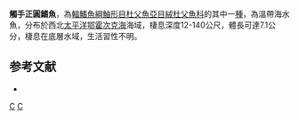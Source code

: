 {{Speciesbox
| taxon = Cyclopsis tentacularis
| binomial_authority = [[Popov|Popov]], 1930
| status = NE
| status_system = IUCN3.1
}}

'''觸手正圓鰭魚'''，為[[輻鰭魚綱|輻鰭魚綱]][[鮋形目|鮋形目]][[杜父魚亞目|杜父魚亞目]][[絨杜父魚科|絨杜父魚科]]的其中一[[種|種]]，為溫帶海水魚，分布於西北[[太平洋|太平洋]][[鄂霍次克海|鄂霍次克海]]海域，棲息深度12-140公尺，體長可達7.1公分，棲息在底層水域，生活習性不明。

==参考文献==
*{{FishBase_species|genus=Cyclopsis|species=tentacularis|year=2014|month=5}}

{{魚類小作品}}
{{Taxonbar}}
[[Category:正圓鰭魚屬|C]]
[[Category:1930年描述的魚類|C]]